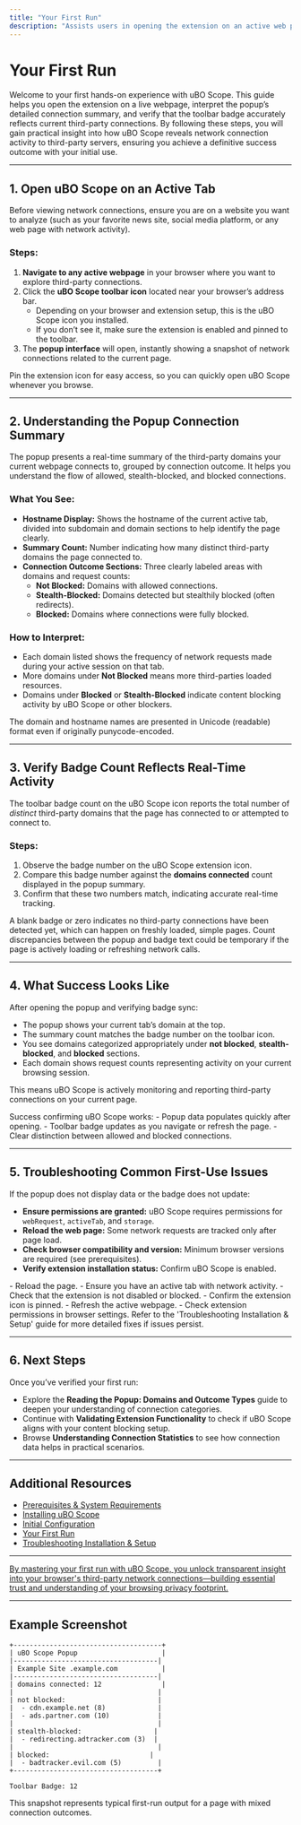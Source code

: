 ```yaml
---
title: "Your First Run"
description: "Assists users in opening the extension on an active web page, interpreting the popup's connection summary, and confirming the badge reflects current third-party connections. Emphasizes what 'success' looks like, lowering first-use anxiety."
---
```


# Your First Run

Welcome to your first hands-on experience with uBO Scope. This guide helps you open the extension on a live webpage, interpret the popup’s detailed connection summary, and verify that the toolbar badge accurately reflects current third-party connections. By following these steps, you will gain practical insight into how uBO Scope reveals network connection activity to third-party servers, ensuring you achieve a definitive success outcome with your initial use.

---

## 1. Open uBO Scope on an Active Tab

Before viewing network connections, ensure you are on a website you want to analyze (such as your favorite news site, social media platform, or any web page with network activity).

### Steps:

1. **Navigate to any active webpage** in your browser where you want to explore third-party connections.
2. Click the **uBO Scope toolbar icon** located near your browser’s address bar.
   - Depending on your browser and extension setup, this is the uBO Scope icon you installed.
   - If you don’t see it, make sure the extension is enabled and pinned to the toolbar.
3. The **popup interface** will open, instantly showing a snapshot of network connections related to the current page.

<Tip>
Pin the extension icon for easy access, so you can quickly open uBO Scope whenever you browse.
</Tip>

---

## 2. Understanding the Popup Connection Summary

The popup presents a real-time summary of the third-party domains your current webpage connects to, grouped by connection outcome. It helps you understand the flow of allowed, stealth-blocked, and blocked connections.

### What You See:

- **Hostname Display:** Shows the hostname of the current active tab, divided into subdomain and domain sections to help identify the page clearly.
- **Summary Count:** Number indicating how many distinct third-party domains the page connected to.
- **Connection Outcome Sections:** Three clearly labeled areas with domains and request counts:
  - **Not Blocked:** Domains with allowed connections.
  - **Stealth-Blocked:** Domains detected but stealthily blocked (often redirects).
  - **Blocked:** Domains where connections were fully blocked.

### How to Interpret:

- Each domain listed shows the frequency of network requests made during your active session on that tab.
- More domains under **Not Blocked** means more third-parties loaded resources.
- Domains under **Blocked** or **Stealth-Blocked** indicate content blocking activity by uBO Scope or other blockers.

<Info>
The domain and hostname names are presented in Unicode (readable) format even if originally punycode-encoded.
</Info>

---

## 3. Verify Badge Count Reflects Real-Time Activity

The toolbar badge count on the uBO Scope icon reports the total number of *distinct* third-party domains that the page has connected to or attempted to connect to.

### Steps:

1. Observe the badge number on the uBO Scope extension icon.
2. Compare this badge number against the **domains connected** count displayed in the popup summary.
3. Confirm that these two numbers match, indicating accurate real-time tracking.

<Check>
A blank badge or zero indicates no third-party connections have been detected yet, which can happen on freshly loaded, simple pages.
</Check>

<Tip>
Count discrepancies between the popup and badge text could be temporary if the page is actively loading or refreshing network calls.
</Tip>

---

## 4. What Success Looks Like

After opening the popup and verifying badge sync:

- The popup shows your current tab’s domain at the top.
- The summary count matches the badge number on the toolbar icon.
- You see domains categorized appropriately under **not blocked**, **stealth-blocked**, and **blocked** sections.
- Each domain shows request counts representing activity on your current browsing session.

This means uBO Scope is actively monitoring and reporting third-party connections on your current page.

<Check>
Success confirming uBO Scope works:
- Popup data populates quickly after opening.
- Toolbar badge updates as you navigate or refresh the page.
- Clear distinction between allowed and blocked connections.
</Check>

---

## 5. Troubleshooting Common First-Use Issues

If the popup does not display data or the badge does not update:

- **Ensure permissions are granted:** uBO Scope requires permissions for `webRequest`, `activeTab`, and `storage`.
- **Reload the web page:** Some network requests are tracked only after page load.
- **Check browser compatibility and version:** Minimum browser versions are required (see prerequisites).
- **Verify extension installation status:** Confirm uBO Scope is enabled.

<AccordionGroup title="Troubleshooting Tips for Your First Run">
<Accordion title="Popup Shows 'NO DATA' or Is Empty">
- Reload the page.
- Ensure you have an active tab with network activity.
- Check that the extension is not disabled or blocked.
</Accordion>
<Accordion title="Toolbar Badge Doesn’t Appear or Update">
- Confirm the extension icon is pinned.
- Refresh the active webpage.
- Check extension permissions in browser settings.
</Accordion>
</AccordionGroup>

<Tip>
Refer to the 'Troubleshooting Installation & Setup' guide for more detailed fixes if issues persist.
</Tip>

---

## 6. Next Steps

Once you’ve verified your first run:

- Explore the **Reading the Popup: Domains and Outcome Types** guide to deepen your understanding of connection categories.
- Continue with **Validating Extension Functionality** to check if uBO Scope aligns with your content blocking setup.
- Browse **Understanding Connection Statistics** to see how connection data helps in practical scenarios.


---

## Additional Resources

- [Prerequisites & System Requirements](https://docs.u-bo-scope.org/getting-started/installation-setup/prerequisites-system-requirements)
- [Installing uBO Scope](https://docs.u-bo-scope.org/getting-started/installation-setup/installing-ubo-scope)
- [Initial Configuration](https://docs.u-bo-scope.org/getting-started/installation-setup/initial-configuration)
- [Your First Run](https://docs.u-bo-scope.org/getting-started/first-use-validation/your-first-run)
- [Troubleshooting Installation & Setup](https://docs.u-bo-scope.org/getting-started/first-use-validation/troubleshooting-installation)

---

<u>By mastering your first run with uBO Scope, you unlock transparent insight into your browser's third-party network connections—building essential trust and understanding of your browsing privacy footprint.</u>


---

## Example Screenshot

```plaintext
+-------------------------------------+
| uBO Scope Popup                     |
|------------------------------------|
| Example Site .example.com           |
|------------------------------------|
| domains connected: 12               |
|                                    |
| not blocked:                       |
|  - cdn.example.net (8)             |
|  - ads.partner.com (10)            |
|                                    |
| stealth-blocked:                  |
|  - redirecting.adtracker.com (3)  |
|                                    |
| blocked:                         |
|  - badtracker.evil.com (5)         |
+------------------------------------+

Toolbar Badge: 12
```

This snapshot represents typical first-run output for a page with mixed connection outcomes.

